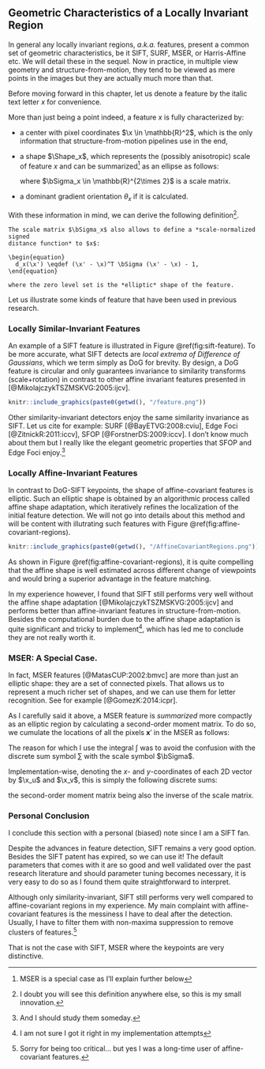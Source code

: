 ## Geometric Characteristics of a Locally Invariant Region

In general any locally invariant regions, *a.k.a.* features, present a common
set of geometric characteristics, be it SIFT, SURF, MSER, or Harris-Affine etc.
We will detail these in the sequel. Now in practice, in multiple view geometry
and structure-from-motion, they tend to be viewed as mere points in the images
but they are actually much more than that.

Before moving forward in this chapter, let us denote a feature by the italic
text letter $x$ for convenience.

More than just being a point indeed, a feature $x$ is fully characterized by:

- a center with pixel coordinates $\x \in \mathbb{R}^2$,
  which is the only information that structure-from-motion pipelines use in the
  end,

- a shape $\Shape_x$, which represents the (possibly anisotropic) scale of
  feature $x$ and can be summarized^[MSER is a special case as I'll explain
  further below] as an ellipse as follows:

  \begin{equation}
    \Shape_x \eqdef \left\{ \x' \in \mathbb{R}^2\ \left|\ (\x'-\x)^T \bSigma_x
  (\x'-\x) \leq 1 \right. \right\},
  \end{equation}

  where $\bSigma_x \in \mathbb{R}^{2\times 2}$ is a scale matrix.

- a dominant gradient orientation $\theta_x$ if it is calculated.

With these information in mind, we can derive the following definition^[I doubt
you will see this definition anywhere else, so this is my small innovation.].

:::puzzle
```definition
The scale matrix $\bSigma_x$ also allows to define a *scale-normalized signed
distance function* to $x$:

\begin{equation}
  d_x(\x') \eqdef (\x' - \x)^T \bSigma (\x' - \x) - 1,
\end{equation}

where the zero level set is the *elliptic* shape of the feature.
```
:::

Let us illustrate some kinds of feature that have been used in previous research.

### Locally Similar-Invariant Features

An example of a SIFT feature is illustrated in Figure \@ref(fig:sift-feature).
To be more accurate, what SIFT detects are *local extrema of Difference of
Gaussians*, which we term simply as DoG for brevity. By design, a DoG feature is
circular and only guarantees invariance to similarity transforms
(scale+rotation) in contrast to other affine invariant features presented in
[@MikolajczykTSZMSKVG:2005:ijcv].

```r

knitr::include_graphics(paste0(getwd(), "/feature.png"))
```

Other similarity-invariant detectors enjoy the same similarity invariance as
SIFT. Let us cite for example: SURF [@BayETVG:2008:cviu], Edge Foci
[@ZitnickR:2011:iccv], SFOP [@ForstnerDS:2009:iccv]. I don't know much about
them but I really like the elegant geometric properties that SFOP and Edge Foci
enjoy.^[And I should study them someday.]

### Locally Affine-Invariant Features

In contrast to DoG-SIFT keypoints, the shape of affine-covariant features is
elliptic. Such an elliptic shape is obtained by an algorithmic process called
affine shape adaptation, which iteratively refines the localization of the
initial feature detection. We will not go into details about this method and
will be content with illutrating such features with Figure
\@ref(fig:affine-covariant-regions).

```r

knitr::include_graphics(paste0(getwd(), "/AffineCovariantRegions.png"))
```

As shown in Figure \@ref(fig:affine-covariant-regions), it is quite compelling
that the affine shape is well estimated across different change of viewpoints
and would bring a superior advantage in the feature matching.

In my experience however, I found that SIFT still performs very well without the
affine shape adaptation [@MikolajczykTSZMSKVG:2005:ijcv] and performs better
than affine-invariant features in structure-from-motion. Besides the
computational burden due to the affine shape adaptation is quite significant and
tricky to implement^[I am not sure I got it right in my implementation
attempts], which has led me to conclude they are not really worth it.


### MSER: A Special Case.

In fact, MSER features [@MatasCUP:2002:bmvc] are more than just an elliptic
shape: they are a set of connected pixels. That allows us to represent a much
richer set of shapes, and we can use them for letter recognition. See for
example [@GomezK:2014:icpr].

As I carefully said it above, a MSER feature is *summarized* more compactly as
an elliptic region by calculating a second-order moment matrix. To do so, we
cumulate the locations of all the pixels $\mathbf{x}'$ in the MSER as follows:

\begin{equation}
  \bSigma_x^{-1} = \frac{1}{\mathrm{area}(x)}
  \displaystyle \int (\x' - \x)(\x' - \x)^T \mathop{d}\x'
\end{equation}

The reason for which I use the integral $\int$ was to avoid the confusion with
the discrete sum symbol $\sum$ with the scale symbol $\bSigma$.

Implementation-wise, denoting the $x$- and $y$-coordinates of each 2D vector by
$\x_u$ and $\x_v$, this is simply the following discrete sums:

\begin{equation}
  \bSigma_x^{-1} = \frac{1}{\mathrm{area}(x)}
  \begin{bmatrix}
    \displaystyle \sum_{\mathbf{x}'} (\mathbf{x}'_u - \mathbf{x}_u)^2 &
    %
    \displaystyle \sum_{\mathbf{x}'}
      (\mathbf{x}'_u - \mathbf{x}_u)(\mathbf{x}'_v - \mathbf{x}_v) \\
    %
    \displaystyle \sum_{\mathbf{x}'}
      (\mathbf{x}'_u - \mathbf{x}_u)(\mathbf{x}'_v - \mathbf{x}_v) &
    %
    \displaystyle \sum_{\mathbf{x}'} (\mathbf{x}'_v - \mathbf{x}_v)^2
  \end{bmatrix},
\end{equation}

the second-order moment matrix being also the inverse of the scale matrix.

### Personal Conclusion

I conclude this section with a personal (biased) note since I am a SIFT fan.

Despite the advances in feature detection, SIFT remains a very good option.
Besides the SIFT patent has expired, so we can use it! The default parameters
that comes with it are so good and well validated over the past research
literature and should parameter tuning becomes necessary, it is very easy to do
so as I found them quite straightforward to interpret.

Although only similarity-invariant, SIFT still performs very well compared to
affine-covariant regions in my experience. My main complaint with
affine-covariant features is the messiness I have to deal after the detection.
Usually, I have to filter them with non-maxima suppression to remove clusters of
features.^[Sorry for being too critical... but yes I was a long-time user of
affine-covariant features.]

That is not the case with SIFT, MSER where the keypoints are very distinctive.
